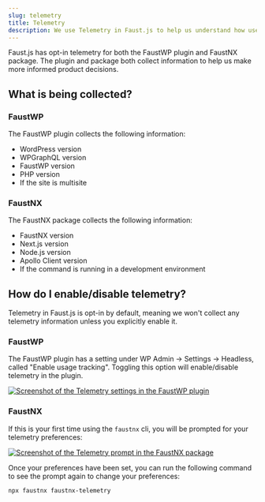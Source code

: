 ```yaml
---
slug: telemetry
title: Telemetry
description: We use Telemetry in Faust.js to help us understand how users use our projects.
---
```


Faust.js has opt-in telemetry for both the FaustWP plugin and FaustNX package. The plugin and package both collect information to help us make more informed product decisions.

## What is being collected?

### FaustWP

The FaustWP plugin collects the following information:

- WordPress version
- WPGraphQL version
- FaustWP version
- PHP version
- If the site is multisite

### FaustNX

The FaustNX package collects the following information:

- FaustNX version
- Next.js version
- Node.js version
- Apollo Client version
- If the command is running in a development environment

## How do I enable/disable telemetry?

Telemetry in Faust.js is opt-in by default, meaning we won't collect any telemetry information unless you explicitly enable it.

### FaustWP

The FaustWP plugin has a setting under WP Admin -> Settings -> Headless, called "Enable usage tracking". Toggling this option will enable/disable telemetry in the plugin.

<a href="/docs/img/telemetry-faustwp.png" target="_blank">
  <img
    src="/docs/img/telemetry-faustwp.png"
    alt="Screenshot of the Telemetry settings in the FaustWP plugin"
  />
</a>

### FaustNX

If this is your first time using the `faustnx` cli, you will be prompted for your telemetry preferences:

<a href="/docs/img/telemetry-cli-prompt.png" target="_blank">
  <img
    src="/docs/img/telemetry-cli-prompt.png"
    alt="Screenshot of the Telemetry prompt in the FaustNX package"
  />
</a>

Once your preferences have been set, you can run the following command to see the prompt again to change your preferences:

```sh
npx faustnx faustnx-telemetry
```
